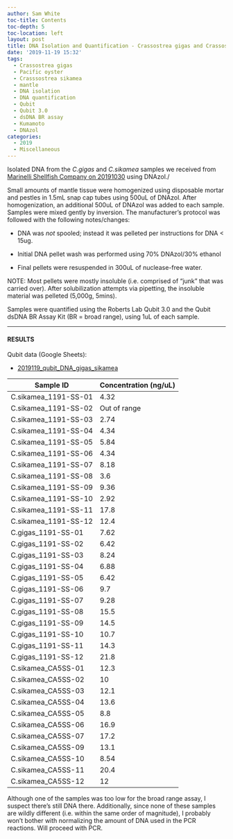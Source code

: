 ```yaml
---
author: Sam White
toc-title: Contents
toc-depth: 5
toc-location: left
layout: post
title: DNA Isolation and Quantification - Crassostrea gigas and Crassostrea sikamea Mantle Tissue from Marinelli Shellfish Company
date: '2019-11-19 15:32'
tags:
  - Crassostrea gigas
  - Pacific oyster
  - Crasssostrea sikamea
  - mantle
  - DNA isolation
  - DNA quantification
  - Qubit
  - Qubit 3.0
  - dsDNA BR assay
  - Kumamoto
  - DNAzol
categories:
  - 2019
  - Miscellaneous
---
```

Isolated DNA from the _C.gigas_ and _C.sikamea_ samples we received from [Marinelli Shellfish Company on 20191030](https://robertslab.github.io/sams-notebook/posts/2019/2019-10-30-Samples-Received---Marinelli-Shellfish-Company-C.gigas-and-C.sikamea-Oysters/) using DNAzol./

Small amounts of mantle tissue were homogenized using disposable mortar and pestles in 1.5mL snap cap tubes using 500uL of DNAzol. After homogenization, an additional 500uL of DNAzol was added to each sample. Samples were mixed gently by inversion. The manufacturer's protocol was followed with the following notes/changes:

- DNA was _not_ spooled; instead it was pelleted per instructions for DNA < 15ug.

- Initial DNA pellet wash was performed using 70% DNAzol/30% ethanol

- Final pellets were resuspended in 300uL of nuclease-free water.

NOTE: Most pellets were mostly insoluble (i.e. comprised of "junk" that was carried over). After solubilization attempts via pipetting, the insoluble material was pelleted (5,000g, 5mins).

Samples were quantified using the Roberts Lab Qubit 3.0 and the Qubit dsDNA BR Assay Kit (BR = broad range), using 1uL of each sample.


---

#### RESULTS

Qubit data (Google Sheets):

- [2019119_qubit_DNA_gigas_sikamea](https://docs.google.com/spreadsheets/d/1fOUHU71mgbDSrg76a3TXAzRFLRlRSXf6y-dd1Vika0I/edit?usp=sharing)


| Sample ID            | Concentration (ng/uL) |
|----------------------|-----------------------|
| C.sikamea_1191-SS-01 | 4.32                  |
| C.sikamea_1191-SS-02 | Out of range          |
| C.sikamea_1191-SS-03 | 2.74                  |
| C.sikamea_1191-SS-04 | 4.34                  |
| C.sikamea_1191-SS-05 | 5.84                  |
| C.sikamea_1191-SS-06 | 4.34                  |
| C.sikamea_1191-SS-07 | 8.18                  |
| C.sikamea_1191-SS-08 | 3.6                   |
| C.sikamea_1191-SS-09 | 9.36                  |
| C.sikamea_1191-SS-10 | 2.92                  |
| C.sikamea_1191-SS-11 | 17.8                  |
| C.sikamea_1191-SS-12 | 12.4                  |
| C.gigas_1191-SS-01   | 7.62                  |
| C.gigas_1191-SS-02   | 6.42                  |
| C.gigas_1191-SS-03   | 8.24                  |
| C.gigas_1191-SS-04   | 6.88                  |
| C.gigas_1191-SS-05   | 6.42                  |
| C.gigas_1191-SS-06   | 9.7                   |
| C.gigas_1191-SS-07   | 9.28                  |
| C.gigas_1191-SS-08   | 15.5                  |
| C.gigas_1191-SS-09   | 14.5                  |
| C.gigas_1191-SS-10   | 10.7                  |
| C.gigas_1191-SS-11   | 14.3                  |
| C.gigas_1191-SS-12   | 21.8                  |
| C.sikamea_CA5SS-01   | 12.3                  |
| C.sikamea_CA5SS-02   | 10                    |
| C.sikamea_CA5SS-03   | 12.1                  |
| C.sikamea_CA5SS-04   | 13.6                  |
| C.sikamea_CA5SS-05   | 8.8                   |
| C.sikamea_CA5SS-06   | 16.9                  |
| C.sikamea_CA5SS-07   | 17.2                  |
| C.sikamea_CA5SS-09   | 13.1                  |
| C.sikamea_CA5SS-10   | 8.54                  |
| C.sikamea_CA5SS-11   | 20.4                  |
| C.sikamea_CA5SS-12   | 12                    |

Although one of the samples was too low for the broad range assay, I suspect there's still DNA there. Additionally, since none of these samples are wildly different (i.e. within the same order of magnitude), I probably won't bother with normalizing the amount of DNA used in the PCR reactions. Will proceed with PCR.

